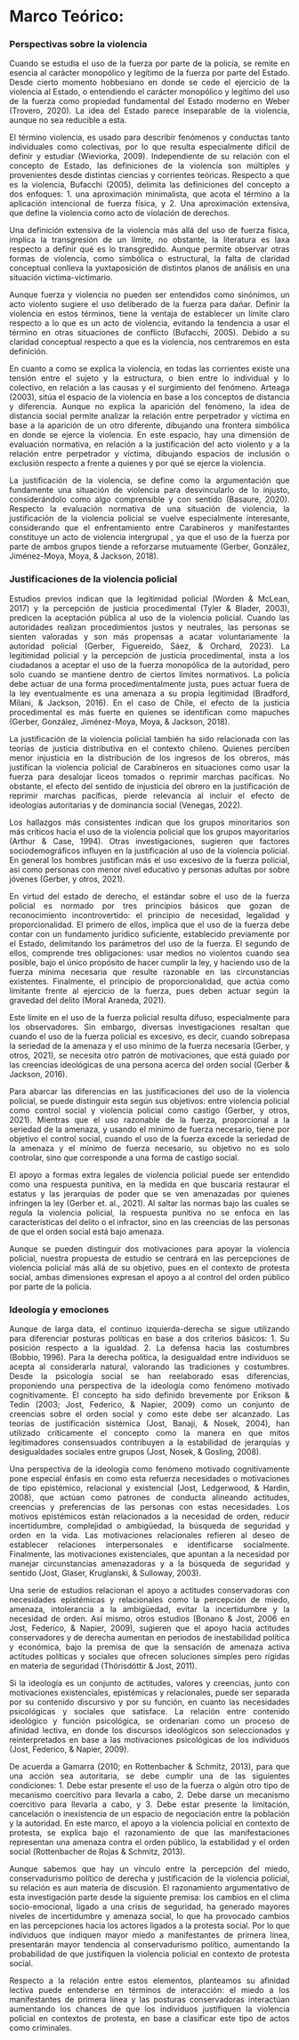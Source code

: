 # Marco Teórico:
<div style="text-align: justify">
### Perspectivas sobre la violencia

Cuando se estudia el uso de la fuerza por parte de la policía, se remite en esencia al carácter monopólico y legítimo de la fuerza por parte del Estado. Desde cierto momento hobbesiano en donde se cede el ejercicio de la violencia al Estado, o entendiendo el carácter monopólico y legítimo del uso de la fuerza como propiedad fundamental del Estado moderno en Weber (Trovero, 2020).  La idea del Estado parece inseparable de la violencia, aunque no sea reducible a esta. 

El término violencia, es usado para describir fenómenos y conductas tanto individuales como colectivas, por lo que resulta especialmente difícil de definir y estudiar (Wieviorka, 2009). Independiente de su relación con el concepto de Estado, las definiciones de la violencia son múltiples y provenientes desde distintas ciencias y corrientes teóricas. Respecto a que es la violencia, Bufacchi (2005), delimita las definiciones del concepto a dos enfoques: 1. una aproximación minimalista, que acota el término a la aplicación intencional de fuerza física, y 2. Una aproximación extensiva, que define la violencia como acto de violación de derechos. 

Una definición extensiva de la violencia más allá del uso de fuerza física, implica la transgresión de un límite, no obstante, la literatura es laxa respecto a definir qué es lo transgredido. Aunque permite observar otras formas de violencia, como simbólica o estructural, la falta de claridad conceptual conlleva la yuxtaposición de distintos planos de análisis en una situación victima-victimario. 

Aunque fuerza y violencia no pueden ser entendidos como sinónimos, un acto violento sugiere el uso deliberado de la fuerza para dañar. Definir la violencia en estos términos, tiene la ventaja de establecer un límite claro respecto a lo que es un acto de violencia, evitando la tendencia a usar el término en otras situaciones de conflicto (Bufacchi, 2005). Debido a su claridad conceptual respecto a que es la violencia, nos centraremos en esta definición.

En cuanto a como se explica la violencia, en todas las corrientes existe una tensión entre el sujeto y la estructura, o bien entre lo individual y lo colectivo, en relación a las causas y el surgimiento del fenómeno. Arteaga (2003), sitúa el espacio de la violencia en base a los conceptos de distancia y diferencia. Aunque no explica la aparición del fenómeno, la idea de distancia social permite analizar la relación entre perpetrador y víctima en base a la aparición de un otro diferente, dibujando una frontera simbólica en donde se ejerce la violencia. En este espacio, hay una dimensión de evaluación normativa, en relación a la justificación del acto violento y a la relación entre perpetrador y víctima, dibujando espacios de inclusión o exclusión respecto a frente a quienes y por qué se ejerce la violencia.

La justificación de la violencia, se define como la argumentación que fundamente una situación de violencia para desvincularlo de lo injusto, considerándolo como algo comprensible y con sentido (Basaure, 2020). Respecto la evaluación normativa de una situación de violencia, la justificación de la violencia policial se vuelve especialmente interesante, considerando que el enfrentamiento entre Carabineros y manifestantes constituye un acto de violencia intergrupal , ya que el uso de la fuerza por parte de ambos grupos tiende a reforzarse mutuamente (Gerber, González, Jiménez-Moya, Moya, & Jackson, 2018). 

### Justificaciones de la violencia policial

Estudios previos indican que la legitimidad policial (Worden & McLean, 2017) y la percepción de justicia procedimental (Tyler & Blader, 2003), predicen la aceptación pública al uso de la violencia policial. Cuando las autoridades realizan procedimientos justos y neutrales, las personas se sienten valoradas y son más propensas a acatar voluntariamente la autoridad policial (Gerber, Figuereido, Sáez, & Orchard, 2023). La legitimidad policial y la percepción de justicia procedimental, insta a los ciudadanos a aceptar el uso de la fuerza monopólica de la autoridad, pero solo cuando se mantiene dentro de ciertos límites normativos. La policía debe actuar de una forma procedimentalmente justa, pues actuar fuera de la ley eventualmente es una amenaza a su propia legitimidad (Bradford, Milani, & Jackson, 2016). En el caso de Chile, el efecto de la justicia procedimental es más fuerte en quienes se identifican como mapuches (Gerber, González, Jiménez-Moya, Moya, & Jackson, 2018).

La justificación de la violencia policial también ha sido relacionada con las teorías de justicia distributiva en el contexto chileno. Quienes perciben menor injusticia en la distribución de los ingresos de los obreros, más justifican la violencia policial de Carabineros en situaciones como usar la fuerza para desalojar liceos tomados o reprimir marchas pacíficas. No obstante, el efecto del sentido de injusticia del obrero en la justificación de reprimir marchas pacíficas, pierde relevancia al incluir el efecto de ideologías autoritarias y de dominancia social (Venegas, 2022). 

Los hallazgos más consistentes indican que los grupos minoritarios son más críticos hacia el uso de la violencia policial que los grupos mayoritarios (Arthur & Case, 1994). Otras investigaciones, sugieren que factores sociodemográficos influyen en la justificación al uso de la violencia policial. En general los hombres justifican más el uso excesivo de la fuerza policial, así como personas con menor nivel educativo y personas adultas por sobre jóvenes (Gerber, y otros, 2021).

En virtud del estado de derecho, el estándar sobre el uso de la fuerza policial es normado por tres principios básicos que gozan de reconocimiento incontrovertido: el principio de necesidad, legalidad y proporcionalidad. El primero de ellos, implica que el uso de la fuerza debe contar con un fundamento jurídico suficiente, establecido previamente por el Estado, delimitando los parámetros del uso de la fuerza. El segundo de ellos, comprende tres obligaciones: usar medios no violentos cuando sea posible, bajo el único propósito de hacer cumplir la ley, y haciendo uso de la fuerza mínima necesaria que resulte razonable en las circunstancias existentes. Finalmente, el principio de proporcionalidad, que actúa como limitante frente al ejercicio de la fuerza, pues deben actuar según la gravedad del delito (Moral Araneda, 2021).

Este límite en el uso de la fuerza policial resulta difuso, especialmente para los observadores. Sin embargo, diversas investigaciones resaltan que cuando el uso de la fuerza policial es excesivo, es decir, cuando sobrepasa la seriedad de la amenaza y el uso mínimo de la fuerza necesaria (Gerber, y otros, 2021), se necesita otro patrón de motivaciones, que está guiado por las creencias ideológicas de una persona acerca del orden social (Gerber & Jackson, 2016). 

Para abarcar las diferencias en las justificaciones del uso de la violencia policial, se puede distinguir esta según sus objetivos: entre violencia policial como control social y violencia policial como castigo (Gerber, y otros, 2021). Mientras que el uso razonable de la fuerza, proporcional a la seriedad de la amenaza, y usando el mínimo de fuerza necesario, tiene por objetivo el control social, cuando el uso de la fuerza excede la seriedad de la amenaza y el mínimo de fuerza necesario, su objetivo no es solo controlar, sino que corresponde a una forma de castigo social.

El apoyo a formas extra legales de violencia policial puede ser entendido como una respuesta punitiva, en la medida en que buscaría restaurar el estatus y las jerarquías de poder que se ven amenazadas por quienes infringen la ley (Gerber et. al., 2021).  Al saltar las normas bajo las cuales se regula la violencia policial, la respuesta punitiva no se enfoca en las características del delito o el infractor, sino en las creencias de las personas de que el orden social está bajo amenaza. 

Aunque se pueden distinguir dos motivaciones para apoyar la violencia policial, nuestra propuesta de estudio se centrará en las percepciones de violencia policial más allá de su objetivo, pues en el contexto de protesta social, ambas dimensiones expresan el apoyo a al control del orden público por parte de la policía. 

### Ideología y emociones

Aunque de larga data, el continuo izquierda-derecha se sigue utilizando para diferenciar posturas políticas en base a dos criterios básicos: 1. Su posición respecto a la igualdad. 2. La defensa hacia las costumbres (Bobbio, 1996). Para la derecha política, la desigualdad entre individuos se acepta al considerarla natural, valorando las tradiciones y costumbres.  Desde la psicología social se han reelaborado esas diferencias, proponiendo una perspectiva de la ideología como fenómeno motivado cognitivamente. El concepto ha sido definido brevemente por Erikson & Tedin (2003; Jost, Federico, & Napier, 2009) como un conjunto de creencias sobre el orden social y como este debe ser alcanzado. Las teorías de justificación sistémica (Jost, Banaji, & Nosek, 2004), han utilizado críticamente el concepto como la manera en que mitos legitimadores consensuados contribuyen a la estabilidad de jerarquías y desigualdades sociales entre grupos (Jost, Nosek, & Gosling, 2008). 

Una perspectiva de la ideología como fenómeno motivado cognitivamente pone especial énfasis en como esta refuerza necesidades o motivaciones de tipo epistémico, relacional y existencial (Jost, Ledgerwood, & Hardin, 2008), que actúan como patrones de conducta alineando actitudes, creencias y preferencias de las personas con estas necesidades. Los motivos epistémicos están relacionados a la necesidad de orden, reducir incertidumbre, complejidad o ambigüedad, la búsqueda de seguridad y orden en la vida. Las motivaciones relacionales refieren al deseo de establecer relaciones interpersonales e identificarse socialmente. Finalmente, las motivaciones existenciales, que apuntan a la necesidad por manejar circunstancias amenazadoras y a la búsqueda de seguridad y sentido (Jost, Glaser, Kruglanski, & Sulloway, 2003).  

Una serie de estudios relacionan el apoyo a actitudes conservadoras con necesidades epistémicas y relacionales como la percepción de miedo, amenaza, intolerancia a la ambigüedad, evitar la incertidumbre y la necesidad de orden. Así mismo, otros estudios (Bonano & Jost, 2006 en Jost, Federico, & Napier, 2009), sugieren que el apoyo hacia actitudes conservadores y de derecha aumentan en periodos de inestabilidad política y económica, bajo la premisa de que la sensación de amenaza activa actitudes políticas y sociales que ofrecen soluciones simples pero rígidas en materia de seguridad (Thórisdóttir & Jost, 2011).

Si la ideología es un conjunto de actitudes, valores y creencias, junto con motivaciones existenciales, epistémicas y relacionales, puede ser separada por su contenido discursivo y por su función, en cuanto las necesidades psicológicas y sociales que satisface. La relación entre contenido ideológico y función psicológica, se ordenarían como un proceso de afinidad lectiva, en donde los discursos ideológicos son seleccionados y reinterpretados en base a las motivaciones psicológicas de los individuos (Jost, Federico, & Napier, 2009).

De acuerda a Gamarra (2010; en Rottenbacher & Schmitz, 2013), para que una acción sea autoritaria, se debe cumplir una de las siguientes condiciones: 1. Debe estar presente el uso de la fuerza o algún otro tipo de mecanismo coercitivo para llevarla a cabo, 2. Debe darse un mecanismo coercitivo para llevarla a cabo, y 3. Debe estar presente la limitación, cancelación o inexistencia de un espacio de negociación entre la población y la autoridad. En este marco, el apoyo a la violencia policial en contexto de protesta, se explica bajo el razonamiento de que las manifestaciones representan una amenaza contra el orden público, la estabilidad y el orden social (Rottenbacher de Rojas & Schmitz, 2013). 

Aunque sabemos que hay un vínculo entre la percepción del miedo, conservadurismo político de derecha y justificación de la violencia policial, su relación es aun materia de discusión. El razonamiento argumentativo de esta investigación parte desde la siguiente premisa: los cambios en el clima socio-emocional, ligado a una crisis de seguridad, ha generado mayores niveles de incertidumbre y amenaza social, lo que ha provocado cambios en las percepciones hacia los actores ligados a la protesta social. Por lo que individuos que indiquen mayor miedo a manifestantes de primera línea, presentarán mayor tendencia al conservadurismo político, aumentando la probabilidad de que justifiquen la violencia policial en contexto de protesta social. 

Respecto a la relación entre estos elementos, planteamos su afinidad lectiva puede entenderse en términos de interacción: el miedo a los manifestantes de primera línea y las posturas conservadoras interactúan aumentando los chances de que los individuos justifiquen la violencia policial en contextos de protesta, en base a clasificar este tipo de actos como criminales.  
